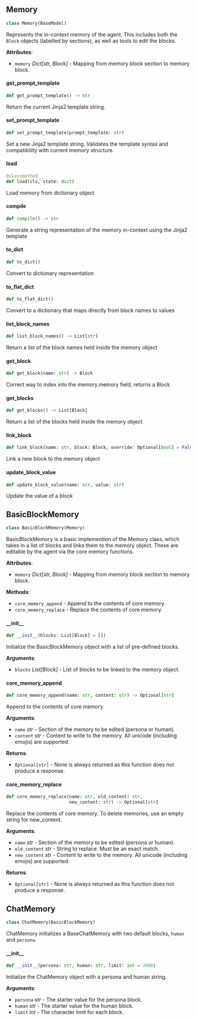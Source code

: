 <a id="letta.schemas.memory.Memory"></a>

## Memory

```python
class Memory(BaseModel)
```

Represents the in-context memory of the agent. This includes both the `Block` objects (labelled by sections), as well as tools to edit the blocks.

**Attributes**:

- `memory` _Dict[str, Block]_ - Mapping from memory block section to memory block.

<a id="letta.schemas.memory.Memory.get_prompt_template"></a>

#### get\_prompt\_template

```python
def get_prompt_template() -> str
```

Return the current Jinja2 template string.

<a id="letta.schemas.memory.Memory.set_prompt_template"></a>

#### set\_prompt\_template

```python
def set_prompt_template(prompt_template: str)
```

Set a new Jinja2 template string.
Validates the template syntax and compatibility with current memory structure.

<a id="letta.schemas.memory.Memory.load"></a>

#### load

```python
@classmethod
def load(cls, state: dict)
```

Load memory from dictionary object

<a id="letta.schemas.memory.Memory.compile"></a>

#### compile

```python
def compile() -> str
```

Generate a string representation of the memory in-context using the Jinja2 template

<a id="letta.schemas.memory.Memory.to_dict"></a>

#### to\_dict

```python
def to_dict()
```

Convert to dictionary representation

<a id="letta.schemas.memory.Memory.to_flat_dict"></a>

#### to\_flat\_dict

```python
def to_flat_dict()
```

Convert to a dictionary that maps directly from block names to values

<a id="letta.schemas.memory.Memory.list_block_names"></a>

#### list\_block\_names

```python
def list_block_names() -> List[str]
```

Return a list of the block names held inside the memory object

<a id="letta.schemas.memory.Memory.get_block"></a>

#### get\_block

```python
def get_block(name: str) -> Block
```

Correct way to index into the memory.memory field, returns a Block

<a id="letta.schemas.memory.Memory.get_blocks"></a>

#### get\_blocks

```python
def get_blocks() -> List[Block]
```

Return a list of the blocks held inside the memory object

<a id="letta.schemas.memory.Memory.link_block"></a>

#### link\_block

```python
def link_block(name: str, block: Block, override: Optional[bool] = False)
```

Link a new block to the memory object

<a id="letta.schemas.memory.Memory.update_block_value"></a>

#### update\_block\_value

```python
def update_block_value(name: str, value: str)
```

Update the value of a block

<a id="letta.schemas.memory.BasicBlockMemory"></a>

## BasicBlockMemory

```python
class BasicBlockMemory(Memory)
```

BasicBlockMemory is a basic implemention of the Memory class, which takes in a list of blocks and links them to the memory object. These are editable by the agent via the core memory functions.

**Attributes**:

- `memory` _Dict[str, Block]_ - Mapping from memory block section to memory block.
  

**Methods**:

- `core_memory_append` - Append to the contents of core memory.
- `core_memory_replace` - Replace the contents of core memory.

<a id="letta.schemas.memory.BasicBlockMemory.__init__"></a>

#### \_\_init\_\_

```python
def __init__(blocks: List[Block] = [])
```

Initialize the BasicBlockMemory object with a list of pre-defined blocks.

**Arguments**:

- `blocks` _List[Block]_ - List of blocks to be linked to the memory object.

<a id="letta.schemas.memory.BasicBlockMemory.core_memory_append"></a>

#### core\_memory\_append

```python
def core_memory_append(name: str, content: str) -> Optional[str]
```

Append to the contents of core memory.

**Arguments**:

- `name` _str_ - Section of the memory to be edited (persona or human).
- `content` _str_ - Content to write to the memory. All unicode (including emojis) are supported.
  

**Returns**:

- `Optional[str]` - None is always returned as this function does not produce a response.

<a id="letta.schemas.memory.BasicBlockMemory.core_memory_replace"></a>

#### core\_memory\_replace

```python
def core_memory_replace(name: str, old_content: str,
                        new_content: str) -> Optional[str]
```

Replace the contents of core memory. To delete memories, use an empty string for new_content.

**Arguments**:

- `name` _str_ - Section of the memory to be edited (persona or human).
- `old_content` _str_ - String to replace. Must be an exact match.
- `new_content` _str_ - Content to write to the memory. All unicode (including emojis) are supported.
  

**Returns**:

- `Optional[str]` - None is always returned as this function does not produce a response.

<a id="letta.schemas.memory.ChatMemory"></a>

## ChatMemory

```python
class ChatMemory(BasicBlockMemory)
```

ChatMemory initializes a BaseChatMemory with two default blocks, `human` and `persona`.

<a id="letta.schemas.memory.ChatMemory.__init__"></a>

#### \_\_init\_\_

```python
def __init__(persona: str, human: str, limit: int = 2000)
```

Initialize the ChatMemory object with a persona and human string.

**Arguments**:

- `persona` _str_ - The starter value for the persona block.
- `human` _str_ - The starter value for the human block.
- `limit` _int_ - The character limit for each block.

